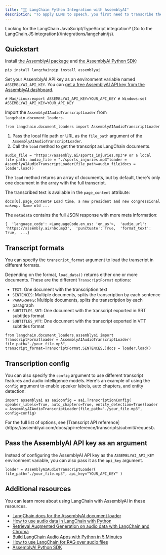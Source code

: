 ```yaml
---
title: "🦜️🔗 LangChain Python Integration with AssemblyAI"
description: "To apply LLMs to speech, you first need to transcribe the audio to text, which is what the AssemblyAI integration for LangChain helps you with."
---
```


<Note>
  Looking for the LangChain JavaScript/TypeScript integration? [Go to the LangChain.JS integration](/integrations/langchain/js).
</Note>

## Quickstart[​](#quickstart "Direct link to Quickstart")

Install [the AssemblyAI package](https://github.com/langchain-ai/langchain) and [the AssemblyAI Python SDK](https://github.com/AssemblyAI/assemblyai-python-sdk):

```
pip install langchainpip install assemblyai
```

Set your AssemblyAI API key as an environment variable named `ASSEMBLYAI_API_KEY`. You can [get a free AssemblyAI API key from the AssemblyAI dashboard](https://www.assemblyai.com/dashboard/signup).

```
# Mac/Linux:export ASSEMBLYAI_API_KEY=YOUR_API_KEY # Windows:set ASSEMBLYAI_API_KEY=YOUR_API_KEY 
```

Import the `AssemblyAIAudioTranscriptLoader` from `langchain.document_loaders`.

```
from langchain.document_loaders import AssemblyAIAudioTranscriptLoader
```

1. Pass the local file path or URL as the `file_path` argument of the `AssemblyAIAudioTranscriptLoader`.
2. Call the `load` method to get the transcript as LangChain documents.

```
audio_file = "https://assembly.ai/sports_injuries.mp3"# or a local file path: audio_file = "./sports_injuries.mp3"loader = AssemblyAIAudioTranscriptLoader(file_path=audio_file)docs = loader.load()
```

The `load` method returns an array of documents, but by default, there's only one document in the array with the full transcript.

The transcribed text is available in the `page_content` attribute:

```
docs[0].page_content# Load time, a new president and new congressional makeup. Same old ...
```

The `metadata` contains the full JSON response with more meta information:

```
{  'language_code': <LanguageCode.en_us: 'en_us'>,  'audio_url': 'https://assembly.ai/nbc.mp3',  'punctuate': True,  'format_text': True,  ...}
```

## Transcript formats[​](#transcript-formats "Direct link to Transcript formats")

You can specify the `transcript_format` argument to load the transcript in different formats.

Depending on the format, `load_data()` returns either one or more documents. These are the different `TranscriptFormat` options:

* `TEXT`: One document with the transcription text
* `SENTENCES`: Multiple documents, splits the transcription by each sentence
* `PARAGRAPHS`: Multiple documents, splits the transcription by each paragraph
* `SUBTITLES_SRT`: One document with the transcript exported in SRT subtitles format
* `SUBTITLES_VTT`: One document with the transcript exported in VTT subtitles format

```
from langchain.document_loaders.assemblyai import TranscriptFormatloader = AssemblyAIAudioTranscriptLoader(    file_path="./your_file.mp3",    transcript_format=TranscriptFormat.SENTENCES,)docs = loader.load()
```

## Transcription config[​](#transcription-config "Direct link to Transcription config")

You can also specify the `config` argument to use different transcript features and audio intelligence models. Here's an example of using the `config` argument to enable speaker labels, auto chapters, and entity detection:

```
import assemblyai as aaiconfig = aai.TranscriptionConfig(    speaker_labels=True, auto_chapters=True, entity_detection=True)loader = AssemblyAIAudioTranscriptLoader(file_path="./your_file.mp3", config=config)
```

<Info>
  For the full list of options, see [Transcript API reference](https://assemblyai.com/docs/api-reference/transcripts/submit#request).
</Info>

## Pass the AssemblyAI API key as an argument[​](#pass-the-assemblyai-api-key-as-an-argument "Direct link to Pass the AssemblyAI API key as an argument")

Instead of configuring the AssemblyAI API key as the `ASSEMBLYAI_API_KEY` environment variable, you can also pass it as the `api_key` argument.

```
loader = AssemblyAIAudioTranscriptLoader(    file_path="./your_file.mp3", api_key="YOUR_API_KEY" )
```

## Additional resources[​](#additional-resources "Direct link to Additional resources")

You can learn more about using LangChain with AssemblyAI in these resources.

* [LangChain docs for the AssemblyAI document loader](https://python.langchain.com/docs/integrations/document_loaders/assemblyai)
* [How to use audio data in LangChain with Python](https://www.assemblyai.com/blog/load-audio-langchain-python/)
* [Retrieval Augmented Generation on audio data with LangChain and Chroma](https://www.assemblyai.com/blog/retrieval-augmented-generation-audio-langchain/)
* [Build LangChain Audio Apps with Python in 5 Minutes](https://www.youtube.com/watch?v=7w7ysaDz2W4)
* [How to use LangChain for RAG over audio files](https://www.youtube.com/watch?v=l9YJrLg61ac)
* [AssemblyAI Python SDK](https://github.com/AssemblyAI/assemblyai-python-sdk)

